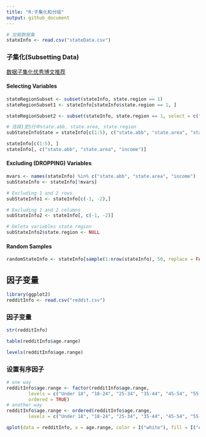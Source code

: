 ```yaml
---
title: "R:子集化和分组"
output: github_document
---
```


```r
# 加载数据集
stateInfo <- read.csv("stateData.csv")
```

### 子集化(Subsetting Data)
[数据子集化优秀博文推荐](https://www.statmethods.net/management/subset.html)

#### Selecting Variables
```r
stateRegionSubset <- subset(stateInfo, state.region == 1)
stateRegionSubset1 <- stateInfo[stateInfo$state.region == 1, ]

stateRegionSubset2 <- subset(stateInfo, state.region == 1, select = c("state.abb", "income", "state.region"))

# 选择1至5行中state.abb, state.area, state.region
subStateInfoState = stateInfo[c(1:5), c("state.abb", "state.area", "state.region")]

stateInfo[c(1:5), ]
stateInfo[, c("state.abb", "state.area", "income")]
```


#### Excluding (DROPPING) Variables
```r
mvars <- names(stateInfo) %in% c("state.abb", "state.area", "income")
subStateInfo <- stateInfo[!mvars]

# Excluding 1 and 2 rows
subStateInfo1 <- stateInfo[c(-1, -2),]

# Excluding 1 and 2 columns
subStateInfo2 <- stateInfo[, c(-1, -2)]

# Deleta variables state.region
subStateInfo2$state.region <- NULL
```


#### Random Samples
```r
randomStateInfo <- stateInfo[sample(1:nrow(stateInfo), 50, replace = FALSE), ]
```


## 因子变量

```r
library(ggplot2)
redditInfo <- read.csv("reddit.csv")
```
### 因子变量
```r
str(redditInfo)
```

```r
table(redditInfo$age.range)
```
```r
levels(redditInfo$age.range)
```

### 设置有序因子
```r
# one way
redditInfo$age.range <- factor(redditInfo$age.range, 
        levels = c("Under 18", "18-24", "25-34", "35-44", "45-54", "55-64", "65 or Above"),
        ordered = TRUE)
# another way
redditInfo$age.range <- ordered(redditInfo$age.range, 
        levels = c("Under 18", "18-24", "25-34", "35-44", "45-54", "55-64", "65 or Above"))

qplot(data = redditInfo, x = age.range, color = I("white"), fill = I("#2e7d32"))
```



